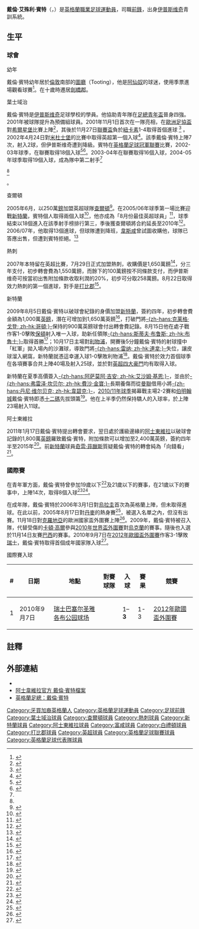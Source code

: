 {{noteTA|G1=英超|G2=football
|T=zh-hans:达伦·本特;zh-hk:戴倫·賓特;zh-tw:達倫·本特;
|1=zh-hans:达伦;zh-hk:戴倫;zh-tw:達倫;
|2=zh-hans:本特;zh-hk:賓特;zh-tw:本特;
|3=zh-hans:阿什利;zh-hk:艾殊利;zh-tw:阿什利;
}}
{{Football player infobox
| playername          = 戴倫·賓特<br />''Darren Bent''
| image               = Darren Bent.png
| image_size          = 220
| fullname            = Darren Ashley Bent
| height              = {{height|m=1.80}}
| nickname            = ''Dazza''
| dateofbirth         = {{birth date and age|1984|2|6}}
| cityofbirth         = [[倫敦|倫敦]]
| countryofbirth      = [[英格蘭|英格蘭]]
| currentclub         = [[保顿艾尔宾足球俱乐部|伯頓]]
| clubnumber          = 9
| position            = [[前鋒_(足球)|前鋒]]
| youthyears          = -1998<br />1998-2001
| youthclubs          = {{tsl|en|Godmanchester Rovers F.C.||戈德曼徹斯特流浪}}<br />[[伊普斯维奇城足球俱乐部|伊普斯维奇]]
| years               = 2001-2005<br />2005-2007<br />2007-2009<br />2009-2011<br />2011-<br />2013-2014<BR>2014<BR>2015 <BR>2015-<BR>2018-
| clubs               = [[伊普斯维奇城足球俱乐部|伊普斯维奇]]<br />[[查尔顿竞技足球俱乐部|查爾頓]]<br />[[托特纳姆热刺足球俱乐部|熱刺]]<br />[[桑德兰足球俱乐部|新特蘭]]<br />[[阿士東維拉足球會|阿士東維拉]]<br />→ [[富勒姆足球俱乐部|富咸]]<br />→ [[布莱顿足球俱乐部|白禮頓]] <br />→ [[德比郡足球俱乐部|打比郡]]<br /> [[德比郡足球俱乐部|打比郡]]<BR>→ [[保顿艾尔宾足球俱乐部|伯頓]]
| caps(goals)         = 122 (47)<br />{{0}}68 (31)<br />{{0}}60 (18)<br />{{0}}58 (32)<br />{{0}}61 (21)<br />{{0}}24 {{0}}(3)<br />{{0|00}}5  {{0}}(2) <br />{{0}}15  (10) <br />{{0}}58 (12)<br>
| nationalyears       = <BR>2000-2001<br /> <BR>2002<br />2003-2005<br />2006-2011
| nationalteam        = 英格蘭U15<BR>[[英格蘭16歲以下足球代表隊|英格蘭U16]]<br />[[英格蘭17歲以下足球代表隊|英格蘭U17]]<br />[[英格蘭19歲以下足球代表隊|英格蘭U19]]<br />[[英格蘭21歲以下足球代表隊|英格蘭U21]]<br />[[英格蘭足球代表隊|英格蘭]]
| nationalcaps(goals) = <br />{{0}}10 {{0}}(3)<br /> <br />{{0|00}}3 {{0}}(3)<br /> {{0}}14 {{0}}(9)<br />{{0}}13 {{0}}(4) 
| pcupdate            = 2018年1月28日
| ntupdate            = 2012年5月31日
}}
'''戴倫·艾殊利·賓特'''（{{lang-en|'''Darren Ashley Bent'''}}，{{bd|1984年|2月6日|catidx=Bent, Darren}}）是[[英格蘭|英格蘭]][[職業|職業]][[足球|足球]][[運動員|運動員]]，司職[[前鋒_(足球)|前鋒]]，出身[[伊普斯维奇城足球俱乐部|伊普斯维奇]]青訓系統。

== 生平 ==
=== 球會 ===
;幼年
戴倫·賓特幼年居於[[倫敦|倫敦]]南部的[[圖廳|圖廳]]（Tooting），他是[[阿仙奴|阿仙奴]]的球迷，使用季票進場觀看球賽<ref>{{cite news
| title = Hell-Bent on securing a trip to World Cup
| url = http://www.telegraph.co.uk/sport/main.jhtml?xml=/sport/2005/12/24/sfnben24.xml
| publisher = Telegraph
| date = 2005-12-23
| accessdate = 2007-11-10}}</ref>。在十歲時遷居[[劍橋郡|劍橋郡]]。

;葉士域治
戴倫·賓特是[[伊普斯维奇城足球俱乐部|伊普斯维奇]]足球學校的學員。他協助青年隊在[[英格蘭足總青年盃|足總青年盃]]晉身四強。2001年被球隊提升為預備組球員。2001年11月1日首次在一隊亮相，在[[歐洲足協盃|歐洲足協盃]]對[[希爾星堡|希爾星堡]]比賽上陣<ref name="UEFA Cup - Round 2 second leg - KO 19:45">
{{cite web
| title = UEFA Cup - Round 2 second leg - KO 19:45
| url = http://www.soccerbase.com/results3.sd?gameid=328679
| publisher = Soccerbase
| accessdate = 2007-10-28
| archive-url = https://web.archive.org/web/20081002160905/http://www.soccerbase.com/results3.sd?gameid=328679
| archive-date = 2008-10-02
| dead-url = yes
}}
</ref>，其後於11月27日[[英格蘭聯賽盃|聯賽盃]]負於[[纽卡斯尔联足球俱乐部|紐卡素]]1-4取得首個進球 
<ref name="English League Cup - Round 4 - KO 19:45">
{{cite web
| title = English League Cup - Round 4 - KO 19:45
| url = http://www.soccerbase.com/results3.sd?gameid=338923
| publisher = Soccerbase
| accessdate = 2007-10-28
| archive-url = https://web.archive.org/web/20081002160910/http://www.soccerbase.com/results3.sd?gameid=338923
| archive-date = 2008-10-02
| dead-url = yes
}}
</ref>
。2002年4月24日對[[米杜士堡|米杜士堡]]的比賽中取得英超第一個入球<ref name="English Premier  - KO 19:45">{{cite web| title = English Premier  - KO 19:45| url = http://www.soccerbase.com/results3.sd?gameid=360432| publisher = Soccerbase| accessdate = 2007-10-28| archive-url = https://web.archive.org/web/20081002160917/http://www.soccerbase.com/results3.sd?gameid=360432| archive-date = 2008-10-02| dead-url = yes}}</ref>。該季戴倫·賓特上陣7次，射入2球，但伊普斯维奇遭到降級。賓特在[[英格蘭足球冠軍聯賽|英格蘭足球冠軍聯賽]]比賽，2002-03年球季，在聯賽取得18個入球<ref name="UEFA Cup - Round 2 first leg - KO 19:45">
{{cite web
| title = UEFA Cup - Round 2 first leg - KO 19:45
| url = http://www.soccerbase.com/results3.sd?gameid=375094
| publisher = Soccerbase
| accessdate = 2007-12-03
| archive-url = https://web.archive.org/web/20081002160922/http://www.soccerbase.com/results3.sd?gameid=375094
| archive-date = 2008-10-02
| dead-url = yes
}}
</ref><ref name="Darren Bent 2002-03">
{{cite web
| title = Darren Bent
| url = http://www.soccerbase.com/players_details.sd?playerid=28055&seasonid=132
| publisher = Soccerbase
| accessdate = 2007-12-03
| archive-url = https://web.archive.org/web/20081002160856/http://www.soccerbase.com/players_details.sd?playerid=28055&seasonid=132
| archive-date = 2008-10-02
| dead-url = yes
}}
</ref>。2003-04年在聯賽取得16個入球，2004-05年球季取得19個入球，成為隊中第二射手<ref name="Ipswich 2003/2004 player appearances">
{{cite news
| title = Ipswich 2003/2004 player appearances
| url = http://www.soccerbase.com/squad_season.sd?seasonid=133&teamid=1372
| publisher = Soccerbase
| accessdate = 2007-10-28
| archive-url = https://web.archive.org/web/20081002145015/http://www.soccerbase.com/squad_season.sd?seasonid=133&teamid=1372
| archive-date = 2008-10-02
| dead-url = yes
}}
</ref><ref name="Ipswich 2004/2005 player appearances">
{{cite news
| title = Ipswich 2004/2005 player appearances
| url = http://www.soccerbase.com/squad_season.sd?seasonid=134&teamid=1372
| publisher = Soccerbase
| accessdate = 2007-10-28
| archive-url = https://web.archive.org/web/20081002160929/http://www.soccerbase.com/squad_season.sd?seasonid=134&teamid=1372
| archive-date = 2008-10-02
| dead-url = yes
}}
</ref>。

;查爾頓
2005年6月，以250萬[[英鎊|鎊]]加盟英超球隊[[查尔顿竞技足球俱乐部|查爾頓]]<ref name="Bent signs for Charlton">{{cite news
 |title       = Bent signs for Charlton
 |url         = http://www.itfc.premiumtv.co.uk/page/NewsDetail/0,,10272~670487,00.html
 |publisher   = 葉士域治足球會
 |date        = 2005-06-01
 |accessdate  = 2007-10-28
 |deadurl     = yes
 |archiveurl  = https://web.archive.org/web/20081003052830/http://www.itfc.premiumtv.co.uk/page/NewsDetail/0,,10272~670487,00.html
 |archivedate = 2008年10月3日
 |df          = 
}}</ref>。在2005/06年球季第一場比賽迎戰[[新特蘭足球會|新特蘭]]，賓特個人取得兩個入球<ref name="Sunderland 1-3 Charlton">{{cite news
| title = Sunderland 1-3 Charlton
| url = http://news.bbc.co.uk/sport1/hi/football/eng_prem/4127036.stm
| publisher = BBC體育
| date = 2005-08-13
| accessdate = 2007-10-28
| archive-date = 2017-09-10
| archive-url = https://web.archive.org/web/20170910175218/http://news.bbc.co.uk/sport1/hi/football/eng_prem/4127036.stm
| dead-url = no
}}</ref>，他亦成為「8月份最佳英超球員」<ref name="Bent is August's Premiership pick">{{cite news
| title = Bent is August's Premiership pick
| url = http://news.bbc.co.uk/sport1/hi/football/teams/c/charlton_athletic/4230004.stm
| publisher = BBC體育
| date = 2005-09-09
| accessdate = 2007-10-28
| archive-date = 2005-09-12
| archive-url = https://web.archive.org/web/20050912174111/http://news.bbc.co.uk/sport1/hi/football/teams/c/charlton_athletic/4230004.stm
| dead-url = no
}}</ref>，球季結束以18個進入在該季射手榜排行第三，季後獲查爾頓將合約延長至2010年<ref name="Bent pens four-year Charlton deal">{{cite news
| title = Bent pens four-year Charlton deal
| url = http://news.bbc.co.uk/sport1/hi/football/teams/c/charlton_athletic/5192508.stm
| publisher = BBC體育
| date = 2006-07-18
| accessdate = 2007-06-29}}</ref>。2006/07年，他取得13個進球，但球隊遭到降班，[[西漢姆聯足球俱樂部|韋斯咸]]曾試圖收購他，球隊已答應出售，但遭到賓特拒絕。<ref>{{cite news| title = Bent rejects Hammers switch| url = http://www.cafc.co.uk/newsview.ink?nid=30933| publisher = 查爾頓競技| date = 2007-06-14| accessdate = 2007-06-29| deadurl = yes| archiveurl = https://web.archive.org/web/20070927175756/http://www.cafc.co.uk/newsview.ink?nid=30933| archivedate = 2007-09-27}}</ref>

;熱刺
2007年本特留在英超比賽，7月29日正式加盟熱刺，收購價是1,650萬鎊<ref name="Bent makes £16.5m Tottenham move">{{cite news
| title = Bent makes £16.5m Tottenham move
| url = http://news.bbc.co.uk/sport1/hi/football/teams/t/tottenham_hotspur/6252254.stm
| publisher = BBC體育
| date = 2007-06-29
| accessdate = 2007-06-29
| archive-date = 2009-01-31
| archive-url = https://web.archive.org/web/20090131233622/http://news.bbc.co.uk/sport1/hi/football/teams/t/tottenham_hotspur/6252254.stm
| dead-url = no
}}</ref>，分三年支付，初步轉會費為1,550萬鎊，而餘下的100萬鎊按不同條款支付，而伊普斯维奇可按當初出售附加條款收取利潤的20%，初步可分取258萬鎊。8月22日取得效力熱刺的第一個進球，對手是[[德比郡足球俱樂部|打比郡]]<ref name="Tottenham 4-0 Derby">{{cite news
| title = Tottenham 4-0 Derby
| url = http://news.bbc.co.uk/sport1/hi/football/eng_prem/6941864.stm
| publisher = BBC體育
| date = 2007-08-18
| accessdate = 2007-10-28}}</ref>。

;新特蘭
2009年8月5日戴倫·賓特以破球會紀錄的身價加盟[[桑德兰足球俱乐部|新特蘭]]，簽約四年，初步轉會費金額為1,000萬[[英鎊|英鎊]]，潛在可增加到1,650萬英鎊<ref>{{cite news |language=en |url=http://news.bbc.co.uk/sport2/hi/football/teams/s/sunderland/8178460.stm |title=Bent seals record Sunderland move |publisher=[[BBC|BBC]] Sport |date=2009-08-05 |accessdate=2009-08-06 |archive-date=2011-12-01 |archive-url=https://web.archive.org/web/20111201062655/http://news.bbc.co.uk/sport2/hi/football/teams/s/sunderland/8178460.stm |dead-url=no }}</ref>，打破門將[[克莱格·戈登|-{zh-hans:克莱格·戈登; zh-hk:哥頓;}-]]保持的900萬英鎊球會付出轉會費記錄。8月15日他在處子戰作客1-0擊敗[[博尔顿足球俱乐部|保頓]]射入唯一入球，助新任領隊[[斯蒂夫·布鲁斯|-{zh-hans:斯蒂夫·布鲁斯; zh-hk:布魯士;}-]]取得首勝<ref>{{cite news |language=en |url=http://news.bbc.co.uk/sport2/hi/football/eng_prem/8198188.stm |title=Bolton 0-1 Sunderland |publisher=''[[BBC_Sport|BBC Sport]]'' |date=2009-08-15 |accessdate=2011-01-19 |archive-date=2020-11-16 |archive-url=https://web.archive.org/web/20201116034106/http://news.bbc.co.uk/sport2/hi/football/eng_prem/8198188.stm |dead-url=no }}</ref>；10月17日主場對[[利物浦足球俱乐部|利物浦]]，開賽後5分鐘戴倫·賓特的射球撞中「紅軍」拋入場內的沙灘球，導致門將[[何塞·雷纳|-{zh-hans:雷纳; zh-hk:連拿;}-]]失位，讓皮球溜入網窩，新特蘭就憑這幸運入球1-0擊敗利物浦<ref>{{cite news |language=en |url=http://news.bbc.co.uk/sport2/hi/football/eng_prem/8308907.stm |title=Sunderland 1-0 Liverpool |publisher=''[[BBC_Sport|BBC Sport]]'' |date=2010-01-07 |accessdate=2011-01-19 |archive-date=2020-11-22 |archive-url=https://web.archive.org/web/20201122074536/http://news.bbc.co.uk/sport2/hi/football/eng_prem/8308907.stm |dead-url=no }}</ref>。戴倫·賓特於效力首個球季在各項賽事合共上陣40場及射入25球，並於對[[英超四大豪門|英超四大豪門]]均有取得入球。

新特蘭在夏季高價簽入[[阿萨莫阿·吉安|-{zh-hans:阿萨莫阿·吉安; zh-hk:艾沙姆·基恩;}-]]，並由於[[弗雷泽·坎贝尔|-{zh-hans:弗雷泽·坎贝尔; zh-hk:費沙·金寶;}-]]長期養傷而從[[曼徹斯特聯足球俱樂部|曼聯]]借用小將[[丹尼·维尔贝克|-{zh-hans:丹尼·维尔贝克; zh-hk:韋碧克;}-]]，[[2010年至2011年英格蘭超級聯賽|2010/11年球季]]揭幕戰主場2-2賽和[[伯明翰足球會|伯明翰城]]戴倫·賓特即憑[[十二碼|十二碼]]先拔頭籌<ref>{{cite news |language=en |url=http://news.bbc.co.uk/sport2/hi/football/eng_prem/8901729.stm |title=Sunderland 2-2 Birmingham |publisher=''[[BBC_Sport|BBC Sport]]'' |date=2010-08-14 |accessdate=2011-01-19 |archive-date=2020-11-16 |archive-url=https://web.archive.org/web/20201116034104/http://news.bbc.co.uk/sport2/hi/football/eng_prem/8901729.stm |dead-url=no }}</ref>。他在上半季仍然保持驕人的入球率，於上陣23場射入11球。

;阿士東維拉
2011年1月17日戴倫·賓特提出轉會要求，翌日處於護級邊緣的[[阿士東維拉足球會|阿士東維拉]]以破球會記錄的1,800萬[[英鎊|英鎊]]羅致戴倫·賓特，附加條款可以增加至2,400萬英鎊，簽約四年半至2015年<ref>{{cite news |language=en |url=http://news.bbc.co.uk/sport2/hi/football/teams/a/aston_villa/9364092.stm |title=Darren Bent moves to Aston Villa in record deal |publisher=''[[BBC_Sport|BBC Sport]]'' |date=2011-01-18 |accessdate=2011-01-19 |archive-date=2020-11-16 |archive-url=https://web.archive.org/web/20201116034111/http://news.bbc.co.uk/sport2/hi/football/teams/a/aston_villa/9364092.stm |dead-url=no }}</ref>。前[[桑德兰足球俱乐部|新特蘭]]球員[[凯文·菲利普斯|奇雲·菲臘斯]]質疑戴倫·賓特的轉會純為「向錢看」<ref>{{cite news |language=en |url=http://news.bbc.co.uk/sport2/hi/football/teams/s/sunderland/9364778.stm |title=Kevin Phillips questions Darren Bent's motives for move |publisher=''[[BBC_Sport|BBC Sport]]'' |date=2011-01-18 |accessdate=2011-01-19 |archive-date=2020-11-16 |archive-url=https://web.archive.org/web/20201116034108/http://news.bbc.co.uk/sport2/hi/football/teams/s/sunderland/9364778.stm |dead-url=no }}</ref>。

=== 國際賽 ===
在青年軍方面，戴倫·賓特曾參加19歲以下<ref name="Teenage boost to Ipswich dreams">{{cite news
 |title      = Teenage boost to Ipswich dreams
 |url        = http://sport.independent.co.uk/football/premiership/article198861.ece
 |publisher  = 獨立報
 |date       = 2002-04-25
 |accessdate = 2007-10-28
}}{{dead link|date=2017年12月 |bot=InternetArchiveBot |fix-attempted=yes }}</ref>及21歲以下的賽事，在21歲以下的賽事中，上陣14次，取得8個入球<ref name="England U21 Caps, 1976-present">{{cite web
 |title=England U21 Caps, 1976-present 
 |url=http://www.thefa.com/England/U21s/Players/Postings/2005/01/AllTime_Caps.htm 
 |publisher=英格蘭足球總會 
 |accessdate=2007-10-28 
 |deadurl=yes 
 |archiveurl=https://archive.is/20050403221049/http://www.thefa.com/England/U21s/Players/Postings/2005/01/AllTime_Caps.htm 
 |archivedate=2005-04-03 
}}</ref><ref name="England U21 Scorers, 1976-2005">{{cite web
 |title=England U21 Scorers, 1976-2005 
 |url=http://www.thefa.com/England/U21s/Players/Postings/2005/02/AllTime_Goalscorers.htm 
 |publisher=英格蘭足球總會 
 |accessdate=2007-10-28 
 |deadurl=yes 
 |archiveurl=https://archive.is/20050406103353/http://www.thefa.com/England/U21s/Players/Postings/2005/02/AllTime_Goalscorers.htm 
 |archivedate=2005-04-06 
}}</ref>。

在成年隊，戴倫·賓特於2006年3月1日對[[烏拉圭國家足球隊|烏拉圭]]首次為英格蘭上陣，但未取得進球。在此以前，2005年8月17日對[[丹麥國家足球隊|丹麥]]的熱身賽<ref name="Bent replaces Johnson for England">{{cite news| title = Bent replaces Johnson for England| url = http://news.bbc.co.uk/sport1/hi/football/internationals/4140984.stm| publisher = BBC體育| date = 2005-08-14| accessdate = 2007-10-28| archive-date = 2007-01-01| archive-url = https://web.archive.org/web/20070101043046/http://news.bbc.co.uk/sport1/hi/football/internationals/4140984.stm| dead-url = no}}</ref>，被選入名單之內，但沒有出賽。11月18日對[[克羅地亞國家足球隊|克羅地亞]]的歐洲國家盃外圍賽上陣<ref name="Bent drafted in for Croatia clash">{{cite news
| title = Bent drafted in for Croatia clash
| url = http://news.bbc.co.uk/sport1/hi/football/internationals/7100869.stm
| publisher = BBC體育
| date = 2007-11-18
| accessdate = 2007-11-18}}</ref>。2009年，戴倫·賓特被召入隊，代替受傷的[[卡頓·高爾|卡頓·高爾]]參與[[2010年世界盃外圍賽|2010年世界盃外圍賽]]對[[烏克蘭國家足球隊|烏克蘭]]的賽事。隨後也入選於11月14日友賽[[巴西國家足球隊|巴西]]的賽事。2010年9月7日在[[2012年歐洲國家盃外圍賽G組|2012年歐國盃外圍賽]]作客3-1擊敗[[瑞士國家足球隊|瑞士]]，戴倫·賓特取得首個成年國家隊入球<ref>{{cite news |language=en |url=http://news.bbc.co.uk/sport2/hi/football/8972401.stm |title=Switzerland 1-3 England |publisher=''[[BBC_Sport|BBC Sport]]'' |date=2010-09-07 |accessdate=2011-01-19 |archive-date=2020-05-14 |archive-url=https://web.archive.org/web/20200514004059/http://news.bbc.co.uk/sport2/hi/football/8972401.stm |dead-url=no }}</ref>。

;國際賽入球
{| class="wikitable sortable" style=font-size:90%
|+
! # !! 日期 !! 地點 !! 對賽球隊 !! 入球 !! 賽果 !! 競賽
|-
| 1 || 2010年9月7日 || [[瑞士|瑞士]][[巴塞尔|巴塞尔]][[圣雅各布公园球场|圣雅各布公园球场]] || {{fb|SUI}} || 1–'''3''' || 1-3 || [[2012年歐洲國家盃外圍賽G組|2012年歐國盃外圍賽]]
|}

== 註釋 ==
{{reflist}}

== 外部連結 ==
{{Commonscat|Darren Bent}}
* {{soccerbase|id=28055|name=戴倫·賓特}}
* [https://web.archive.org/web/20110129032824/http://www.avfc.co.uk/page/PlayerProfiles/0,,10265~21746,00.html 阿士韋維拉官方 戴倫·賓特檔案]
* [http://www.thefa.com/England/All-Teams/Players/B/Darren-Bent 英格蘭足總：戴倫·賓特] {{Wayback|url=http://www.thefa.com/England/All-Teams/Players/B/Darren-Bent |date=20131215024729 }}

{{DEFAULTSORT:Bent, Darren}}
[[Category:牙買加裔英格蘭人|Category:牙買加裔英格蘭人]]
[[Category:英格蘭足球運動員|Category:英格蘭足球運動員]]
[[Category:足球前鋒|Category:足球前鋒]]
[[Category:葉士域治球員|Category:葉士域治球員]]
[[Category:查爾頓球員|Category:查爾頓球員]]
[[Category:熱刺球員|Category:熱刺球員]]
[[Category:新特蘭球員|Category:新特蘭球員]]
[[Category:阿士東維拉球員|Category:阿士東維拉球員]]
[[Category:富咸球員|Category:富咸球員]]
[[Category:白禮頓球員|Category:白禮頓球員]]
[[Category:打比郡球員|Category:打比郡球員]]
[[Category:英超球員|Category:英超球員]]
[[Category:英格蘭足球聯賽球員|Category:英格蘭足球聯賽球員]]
[[Category:英格蘭足球代表隊球員|Category:英格蘭足球代表隊球員]]